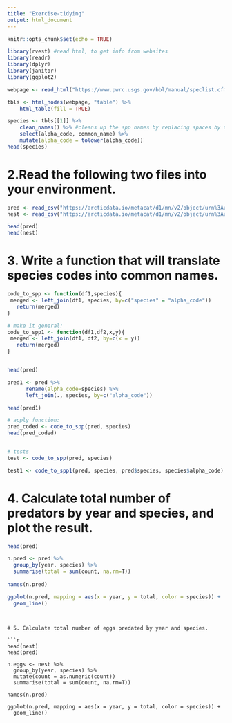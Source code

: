 ```yaml
---
title: "Exercise-tidying"
output: html_document
---
```


```r
knitr::opts_chunk$set(echo = TRUE)
```

```r
library(rvest) #read html, to get info from websites
library(readr)
library(dplyr)
library(janitor)
library(ggplot2)
```
```r

webpage <- read_html("https://www.pwrc.usgs.gov/bbl/manual/speclist.cfm")

tbls <- html_nodes(webpage, "table") %>% 
    html_table(fill = TRUE)

species <- tbls[[1]] %>% 
    clean_names() %>% #cleans up the spp names by replacing spaces by underscore, make everything lower case, etc 
    select(alpha_code, common_name) %>% 
    mutate(alpha_code = tolower(alpha_code))
head(species)
```


# 2.Read the following two files into your environment.


```r

pred <- read_csv("https://arcticdata.io/metacat/d1/mn/v2/object/urn%3Auuid%3A9ffec04c-7e2d-41dd-9e88-b6c2e8c4375e")
nest <- read_csv("https://arcticdata.io/metacat/d1/mn/v2/object/urn%3Auuid%3A982bd2fc-4edf-4da7-96ef-0d11b853102d")

head(pred)
head(nest)
```


# 3. Write a function that will translate species codes into common names.

```r

code_to_spp <- function(df1,species){
 merged <- left_join(df1, species, by=c("species" = "alpha_code")) 
   return(merged)
}

# make it general:
code_to_spp1 <- function(df1,df2,x,y){
 merged <- left_join(df1, df2, by=c(x = y)) 
   return(merged)
}


head(pred)

pred1 <- pred %>% 
      rename(alpha_code=species) %>% 
      left_join(., species, by=c("alpha_code"))

head(pred1)

# apply function:
pred_coded <- code_to_spp(pred, species)
head(pred_coded)


# tests
test <- code_to_spp(pred, species)

test1 <- code_to_spp1(pred, species, pred$species, species$alpha_code)

```


# 4. Calculate total number of predators by year and species, and plot the result.

```r
head(pred)

n.pred <- pred %>% 
  group_by(year, species) %>% 
  summarise(total = sum(count, na.rm=T))
  
names(n.pred)

ggplot(n.pred, mapping = aes(x = year, y = total, color = species)) +
  geom_line()

```

```


# 5. Calculate total number of eggs predated by year and species.

```r
head(nest)
head(pred)

n.eggs <- nest %>% 
  group_by(year, species) %>% 
  mutate(count = as.numeric(count))
  summarise(total = sum(count, na.rm=T))
  
names(n.pred)

ggplot(n.pred, mapping = aes(x = year, y = total, color = species)) +
  geom_line()

```






